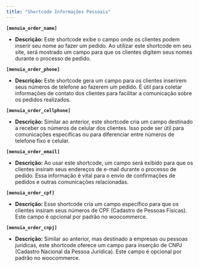 ```yaml
---
title: "Shortcode Informações Pessoais"
---
```


**`[menuia_order_name]`**

* **Descrição:** Este shortcode exibe o campo onde os clientes podem inserir seu nome ao fazer um pedido. Ao utilizar este shortcode em seu site, será mostrado um campo para que os clientes digitem seus nomes durante o processo de pedido.

**`[menuia_order_phone]`**

* **Descrição:** Este shortcode gera um campo para os clientes inserirem seus números de telefone ao fazerem um pedido. É útil para coletar informações de contato dos clientes para facilitar a comunicação sobre os pedidos realizados.

**`[menuia_order_cellphone]`**

* **Descrição:** Similar ao anterior, este shortcode cria um campo destinado a receber os números de celular dos clientes. Isso pode ser útil para comunicações específicas ou para diferenciar entre números de telefone fixo e celular.

**`[menuia_order_email]`**

* **Descrição:** Ao usar este shortcode, um campo será exibido para que os clientes insiram seus endereços de e-mail durante o processo de pedido. Essa informação é vital para o envio de confirmações de pedidos e outras comunicações relacionadas.

**`[menuia_order_cpf]`**

* **Descrição:** Esse shortcode cria um campo específico para que os clientes insiram seus números de CPF (Cadastro de Pessoas Físicas). Este campo é opcional por padrão no woocommerce.

**`[menuia_order_cnpj]`**

* **Descrição:** Similar ao anterior, mas destinado a empresas ou pessoas jurídicas, este shortcode oferece um campo para inserção de CNPJ (Cadastro Nacional da Pessoa Jurídica). Este campo é opcional por padrão no woocommerce.